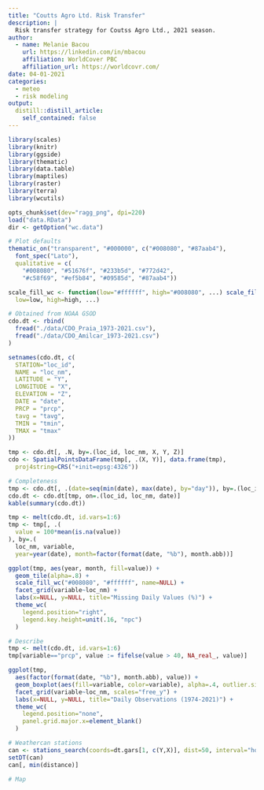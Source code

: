 ```yaml
---
title: "Coutts Agro Ltd. Risk Transfer"
description: |
  Risk transfer strategy for Coutss Agro Ltd., 2021 season.
author:
  - name: Melanie Bacou 
    url: https://linkedin.com/in/mbacou
    affiliation: WorldCover PBC
    affiliation_url: https://worldcovr.com/
date: 04-01-2021
categories:
  - meteo
  - risk modeling
output:
  distill::distill_article:
    self_contained: false
---
```



```r

library(scales)
library(knitr)
library(ggside)
library(thematic)
library(data.table)
library(maptiles)
library(raster)
library(terra)
library(wcutils)

opts_chunk$set(dev="ragg_png", dpi=220)
load("data.RData")
dir <- getOption("wc.data")

# Plot defaults
thematic_on("transparent", "#000000", c("#008080", "#87aab4"), 
  font_spec("Lato"),
  qualitative = c(
    "#008080", "#51676f", "#233b5d", "#772d42", 
    "#c58f69", "#ef5b84", "#09585d", "#87aab4"))

scale_fill_wc <- function(low="#ffffff", high="#008080", ...) scale_fill_gradient(
  low=low, high=high, ...)

```

```r

# Obtained from NOAA GSOD
cdo.dt <- rbind(
  fread("./data/CDO_Praia_1973-2021.csv"),
  fread("./data/CDO_Amilcar_1973-2021.csv")
)

setnames(cdo.dt, c(
  STATION="loc_id",
  NAME = "loc_nm",
  LATITUDE = "Y",
  LONGITUDE = "X",
  ELEVATION = "Z",
  DATE = "date",
  PRCP = "prcp",
  tavg = "tavg",
  TMIN = "tmin",
  TMAX = "tmax"
))

tmp <- cdo.dt[, .N, by=.(loc_id, loc_nm, X, Y, Z)]
cdo <- SpatialPointsDataFrame(tmp[, .(X, Y)], data.frame(tmp),
  proj4string=CRS("+init=epsg:4326"))

# Completeness
tmp <- cdo.dt[, .(date=seq(min(date), max(date), by="day")), by=.(loc_id, loc_nm)]
cdo.dt <- cdo.dt[tmp, on=.(loc_id, loc_nm, date)]
kable(summary(cdo.dt))

tmp <- melt(cdo.dt, id.vars=1:6)
tmp <- tmp[, .(
  value = 100*mean(is.na(value))
), by=.(
  loc_nm, variable, 
  year=year(date), month=factor(format(date, "%b"), month.abb))]

ggplot(tmp, aes(year, month, fill=value)) +
  geom_tile(alpha=.8) +
  scale_fill_wc("#008080", "#ffffff", name=NULL) +
  facet_grid(variable~loc_nm) +
  labs(x=NULL, y=NULL, title="Missing Daily Values (%)") +
  theme_wc(
    legend.position="right", 
    legend.key.height=unit(.16, "npc")
  )

# Describe
tmp <- melt(cdo.dt, id.vars=1:6)
tmp[variable=="prcp", value := fifelse(value > 40, NA_real_, value)]

ggplot(tmp, 
  aes(factor(format(date, "%b"), month.abb), value)) +
  geom_boxplot(aes(fill=variable, color=variable), alpha=.4, outlier.size=.4) +
  facet_grid(variable~loc_nm, scales="free_y") +
  labs(x=NULL, y=NULL, title="Daily Observations (1974-2021)") +
  theme_wc(
    legend.position="none",
    panel.grid.major.x=element_blank()
  )

```

```r

# Weathercan stations
can <- stations_search(coords=dt.gars[1, c(Y,X)], dist=50, interval="hour")
setDT(can)
can[, min(distance)]

# Map


```

